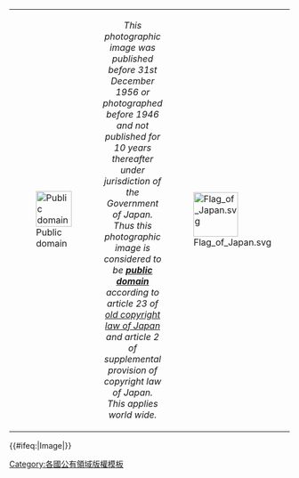 <!-- comment to force linebreak -->
<!-- first attempt at a Japanese public domain template, to clean up a bunch of images that have had the Licese tag incorrectly included -->
{| align="CENTER" class="boilerplate" id="pd" style="width:80%; background-color:#f7f8ff; border:2px solid #8888aa;  padding:5px;"
| [[File:PD-icon.svg|64px|Public domain]]
| <center>''This photographic image was published before 31st December 1956 or photographed before 1946 and not published for 10 years thereafter under jurisdiction of the Government of Japan.  Thus this photographic image is considered to be '''[[w:public domain|public domain]]''' according to article 23 <!--and article 52--> of [http://www.cric.or.jp/cric_e/clj/clold.html old copyright law of Japan] and article 2 of supplemental provision of copyright law of Japan. This applies world wide.
''</center>
| [[File:Flag of Japan.svg|right|80px|border]]
|}{{#ifeq:{{NAMESPACE}}|Image|[[Category:Japanese public domain photographs|{{PAGENAME}}]]}}
<noinclude>
[[Category:各國公有領域版權模板]]
</noinclude>
